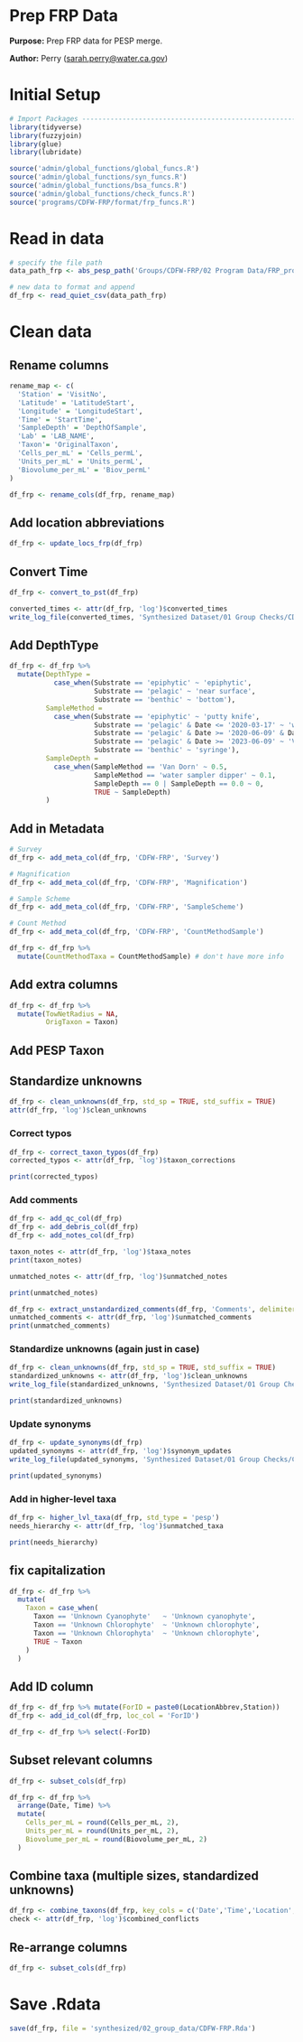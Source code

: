 # Prep FRP Data

**Purpose:** Prep FRP data for PESP merge.

**Author:** Perry ([sarah.perry\@water.ca.gov](mailto:sarah.perry@water.ca.gov){.email})

# Initial Setup
```r
# Import Packages ---------------------------------------------------------
library(tidyverse)
library(fuzzyjoin)
library(glue)
library(lubridate)

source('admin/global_functions/global_funcs.R')
source('admin/global_functions/syn_funcs.R')
source('admin/global_functions/bsa_funcs.R')
source('admin/global_functions/check_funcs.R')
source('programs/CDFW-FRP/format/frp_funcs.R')
```

# Read in data
```r
# specify the file path
data_path_frp <- abs_pesp_path('Groups/CDFW-FRP/02 Program Data/FRP_program_draft.csv')

# new data to format and append
df_frp <- read_quiet_csv(data_path_frp)
```

# Clean data

## Rename columns
```r
rename_map <- c(
  'Station' = 'VisitNo',
  'Latitude' = 'LatitudeStart',
  'Longitude' = 'LongitudeStart',
  'Time' = 'StartTime',
  'SampleDepth' = 'DepthOfSample',
  'Lab' = 'LAB_NAME',
  'Taxon'= 'OriginalTaxon',
  'Cells_per_mL' = 'Cells_permL',
  'Units_per_mL' = 'Units_permL',
  'Biovolume_per_mL' = 'Biov_permL'
)

df_frp <- rename_cols(df_frp, rename_map)
```

## Add location abbreviations
```r
df_frp <- update_locs_frp(df_frp)
```

## Convert Time
```r
df_frp <- convert_to_pst(df_frp)

converted_times <- attr(df_frp, 'log')$converted_times
write_log_file(converted_times, 'Synthesized Dataset/01 Group Checks/CDFW-FRP/tables/FRP_converted_times.csv')
```

## Add DepthType
```r
df_frp <- df_frp %>%
  mutate(DepthType = 
           case_when(Substrate == 'epiphytic' ~ 'epiphytic',
                     Substrate == 'pelagic' ~ 'near surface',
                     Substrate == 'benthic' ~ 'bottom'),
         SampleMethod =
           case_when(Substrate == 'epiphytic' ~ 'putty knife',
                     Substrate == 'pelagic' & Date <= '2020-03-17' ~ 'water sampler dipper',
                     Substrate == 'pelagic' & Date >= '2020-06-09' & Date <= '2023-06-30' ~ 'unspecified surface grab',
                     Substrate == 'pelagic' & Date >= '2023-06-09' ~ 'Van Dorn',
                     Substrate == 'benthic' ~ 'syringe'),
         SampleDepth =
           case_when(SampleMethod == 'Van Dorn' ~ 0.5,
                     SampleMethod == 'water sampler dipper' ~ 0.1,
                     SampleDepth == 0 | SampleDepth == 0.0 ~ 0,
                     TRUE ~ SampleDepth)
         )
```

## Add in Metadata
```r
# Survey
df_frp <- add_meta_col(df_frp, 'CDFW-FRP', 'Survey')

# Magnification
df_frp <- add_meta_col(df_frp, 'CDFW-FRP', 'Magnification')

# Sample Scheme
df_frp <- add_meta_col(df_frp, 'CDFW-FRP', 'SampleScheme')

# Count Method
df_frp <- add_meta_col(df_frp, 'CDFW-FRP', 'CountMethodSample')

df_frp <- df_frp %>%
  mutate(CountMethodTaxa = CountMethodSample) # don't have more info
```

## Add extra columns
```r
df_frp <- df_frp %>% 
  mutate(TowNetRadius = NA,
         OrigTaxon = Taxon)
```


## Add PESP Taxon

## Standardize unknowns
```r
df_frp <- clean_unknowns(df_frp, std_sp = TRUE, std_suffix = TRUE)
attr(df_frp, 'log')$clean_unknowns
```

### Correct typos
```r
df_frp <- correct_taxon_typos(df_frp)
corrected_typos <- attr(df_frp, 'log')$taxon_corrections

print(corrected_typos)
```

### Add comments
```r
df_frp <- add_qc_col(df_frp)
df_frp <- add_debris_col(df_frp)
df_frp <- add_notes_col(df_frp)

taxon_notes <- attr(df_frp, 'log')$taxa_notes
print(taxon_notes)

unmatched_notes <- attr(df_frp, 'log')$unmatched_notes

print(unmatched_notes)

df_frp <- extract_unstandardized_comments(df_frp, 'Comments', delimiter = '. ')
unmatched_comments <- attr(df_frp, 'log')$unmatched_comments
print(unmatched_comments)
```

### Standardize unknowns (again just in case)
```r
df_frp <- clean_unknowns(df_frp, std_sp = TRUE, std_suffix = TRUE)
standardized_unknowns <- attr(df_frp, 'log')$clean_unknowns
write_log_file(standardized_unknowns, 'Synthesized Dataset/01 Group Checks/CDFW-FRP/tables/FRP_standardized_unknowns.csv')

print(standardized_unknowns)
```

### Update synonyms
```r
df_frp <- update_synonyms(df_frp)
updated_synonyms <- attr(df_frp, 'log')$synonym_updates
write_log_file(updated_synonyms, 'Synthesized Dataset/01 Group Checks/CDFW-FRP/tables/FRP_updated_synonyms.csv')

print(updated_synonyms)
```

### Add in higher-level taxa

```r
df_frp <- higher_lvl_taxa(df_frp, std_type = 'pesp')
needs_hierarchy <- attr(df_frp, 'log')$unmatched_taxa

print(needs_hierarchy)
```

## fix capitalization

```r
df_frp <- df_frp %>%
  mutate(
    Taxon = case_when(
      Taxon == 'Unknown Cyanophyte'   ~ 'Unknown cyanophyte',
      Taxon == 'Unknown Chlorophyte'  ~ 'Unknown chlorophyte',
      Taxon == 'Unknown Chlorophyta'  ~ 'Unknown chlorophyte',
      TRUE ~ Taxon
    )
  )
```


## Add ID column
```r
df_frp <- df_frp %>% mutate(ForID = paste0(LocationAbbrev,Station))
df_frp <- add_id_col(df_frp, loc_col = 'ForID')

df_frp <- df_frp %>% select(-ForID)
```

## Subset relevant columns
```r
df_frp <- subset_cols(df_frp)

df_frp <- df_frp %>%
  arrange(Date, Time) %>%
  mutate(
    Cells_per_mL = round(Cells_per_mL, 2),
    Units_per_mL = round(Units_per_mL, 2),
    Biovolume_per_mL = round(Biovolume_per_mL, 2)
  )
```

## Combine taxa (multiple sizes, standardized unknowns)
```r
df_frp <- combine_taxons(df_frp, key_cols = c('Date','Time','Location','Station','SampleDepth','DepthType'), measurement_cols = c('Biovolume_per_mL', 'Units_per_mL', 'Cells_per_mL'))
check <- attr(df_frp, 'log')$combined_conflicts
```

## Re-arrange columns
```r
df_frp <- subset_cols(df_frp)
```

# Save .Rdata
```r
save(df_frp, file = 'synthesized/02_group_data/CDFW-FRP.Rda')
```